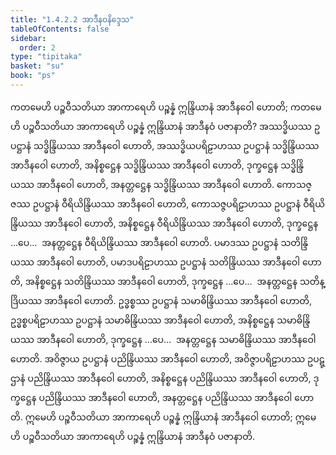 ```yaml
---
title: "1.4.2.2 အာဒီနဝနိဒ္ဒေသ"
tableOfContents: false
sidebar:
  order: 2
type: "tipitaka"
basket: "su"
book: "ps"
---
```



<DynamicBreadcrumb />

<Division number="190" book="ps" e="ch" v="26" p="206">

<Paragraph number="1029" book="ps">
ကတမေဟိ ပဉ္စဝီသတိယာ အာကာရေဟိ ပဉ္စန္နံ ဣန္ဒြိယာနံ အာဒီနဝေါ ဟောတိ; ကတမေဟိ ပဉ္စဝီသတိယာ အာကာရေဟိ ပဉ္စန္နံ ဣန္ဒြိယာနံ အာဒီနဝံ ပဇာနာတိ? အဿဒ္ဓိယဿ ဥပဋ္ဌာနံ သဒ္ဓိန္ဒြိယဿ အာဒီနဝေါ ဟောတိ, အဿဒ္ဓိယပရိဠာဟဿ ဥပဋ္ဌာနံ သဒ္ဓိန္ဒြိယဿ အာဒီနဝေါ ဟောတိ, အနိစ္စဋ္ဌေန သဒ္ဓိန္ဒြိယဿ အာဒီနဝေါ ဟောတိ, ဒုက္ခဋ္ဌေန သဒ္ဓိန္ဒြိယဿ အာဒီနဝေါ ဟောတိ, အနတ္တဋ္ဌေန သဒ္ဓိန္ဒြိယဿ အာဒီနဝေါ ဟောတိ.
</Paragraph>

<Paragraph number="1030" book="ps">
ကောသဇ္ဇဿ ဥပဋ္ဌာနံ ဝီရိယိန္ဒြိယဿ အာဒီနဝေါ ဟောတိ, ကောသဇ္ဇပရိဠာဟဿ ဥပဋ္ဌာနံ ဝီရိယိန္ဒြိယဿ အာဒီနဝေါ ဟောတိ, အနိစ္စဋ္ဌေန ဝီရိယိန္ဒြိယဿ အာဒီနဝေါ ဟောတိ, ဒုက္ခဋ္ဌေန …ပေ…  အနတ္တဋ္ဌေန ဝီရိယိန္ဒြိယဿ အာဒီနဝေါ ဟောတိ.
</Paragraph>

<Paragraph number="1031" book="ps">
ပမာဒဿ ဥပဋ္ဌာနံ သတိန္ဒြိယဿ အာဒီနဝေါ ဟောတိ, ပမာဒပရိဠာဟဿ ဥပဋ္ဌာနံ သတိန္ဒြိယဿ အာဒီနဝေါ ဟောတိ, အနိစ္စဋ္ဌေန သတိန္ဒြိယဿ အာဒီနဝေါ ဟောတိ, ဒုက္ခဋ္ဌေန …ပေ…  အနတ္တဋ္ဌေန သတိန္ဒြိယဿ အာဒီနဝေါ ဟောတိ.
</Paragraph>

<Paragraph number="1032" book="ps">
ဥဒ္ဓစ္စဿ ဥပဋ္ဌာနံ သမာဓိန္ဒြိယဿ အာဒီနဝေါ ဟောတိ, ဥဒ္ဓစ္စပရိဠာဟဿ ဥပဋ္ဌာနံ သမာဓိန္ဒြိယဿ အာဒီနဝေါ ဟောတိ, အနိစ္စဋ္ဌေန သမာဓိန္ဒြိယဿ အာဒီနဝေါ ဟောတိ, ဒုက္ခဋ္ဌေန …ပေ…  အနတ္တဋ္ဌေန သမာဓိန္ဒြိယဿ အာဒီနဝေါ ဟောတိ.
</Paragraph>

<Paragraph number="1033" book="ps">
အဝိဇ္ဇာယ ဥပဋ္ဌာနံ ပညိန္ဒြိယဿ အာဒီနဝေါ ဟောတိ, အဝိဇ္ဇာပရိဠာဟဿ ဥပဋ္ဌာနံ ပညိန္ဒြိယဿ အာဒီနဝေါ ဟောတိ, အနိစ္စဋ္ဌေန ပညိန္ဒြိယဿ အာဒီနဝေါ ဟောတိ, ဒုက္ခဋ္ဌေန ပညိန္ဒြိယဿ အာဒီနဝေါ ဟောတိ, အနတ္တဋ္ဌေန ပညိန္ဒြိယဿ အာဒီနဝေါ ဟောတိ.
</Paragraph>

<Paragraph number="1034" book="ps">
ဣမေဟိ ပဉ္စဝီသတိယာ အာကာရေဟိ ပဉ္စန္နံ ဣန္ဒြိယာနံ အာဒီနဝေါ ဟောတိ; ဣမေဟိ ပဉ္စဝီသတိယာ အာကာရေဟိ ပဉ္စန္နံ ဣန္ဒြိယာနံ အာဒီနဝံ ပဇာနာတိ.
</Paragraph>
</Division>